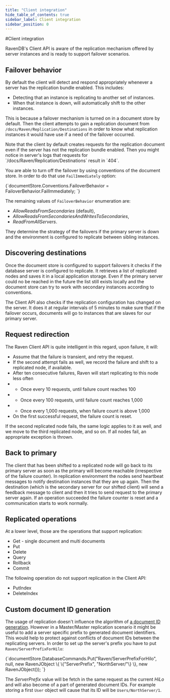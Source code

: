 ```yaml
---
title: "Client integration"
hide_table_of_contents: true
sidebar_label: Client integration
sidebar_position: 0
---
```



#Client integration

RavenDB's Client API is aware of the replication mechanism offered by server instances and is ready to support failover scenarios.

## Failover behavior

 By default the client will detect and respond appropriately whenever a server has the replication bundle enabled. This includes:

* Detecting that an instance is replicating to another set of instances.
* When that instance is down, will automatically shift to the other instances.

This is because a failover mechanism is turned on in a document store by default. Then the client attempts to gain a replication document from `/docs/Raven/Replication/Destinations` in order to know what replication instances it would have use if a need of the failover occurred.

<Admonition type="note" title="Note">
Note that the client by default creates requests for the replication document even if the server has not the replication bundle enabled. Then you might notice in server's logs that requests for `/docs/Raven/Replication/Destinations` result in `404`.
</Admonition>

You are able to turn off the failover by using conventions of the document store. In order to do that use `FailImmediately` option:

<TabItem value="client_integration_1" label="client_integration_1">
<CodeBlock language="csharp">
{`documentStore.Conventions.FailoverBehavior = FailoverBehavior.FailImmediately;
`}
</CodeBlock>
</TabItem>

The remaining values of `FailoverBehavior` enumeration are:

* *AllowReadsFromSecondaries* (default),
* *AllowReadsFromSecondariesAndWritesToSecondaries*,
* *ReadFromAllServers*.

They determine the strategy of the failovers if the primary server is down and the environment is configured to replicate between sibling instances.

## Discovering destinations

Once the document store is configured to support failovers it checks if the database server is configured to replicate. It retrieves a list of replicated nodes and saves it in a local application storage. Even if the primary server could no be reached in the future the list still exists locally and the document store can try to work with secondary instances according to conventions.

The Client API also checks if the replication configuration has changed on the server. It does it at regular intervals of 5 minutes to make sure that if the failover occurs, documents will go to instances that are slaves for our primary server.

## Request redirection

The Raven Client API is quite intelligent in this regard, upon failure, it will:

* Assume that the failure is transient, and retry the request.
* If the second attempt fails as well, we record the failure and shift to a replicated node, if available.
* After ten consecutive failures, Raven will start replicating to this node less often
* * Once every 10 requests, until failure count reaches 100
* * Once every 100 requests, until failure count reaches 1,000
* * Once every 1,000 requests, when failure count is above 1,000
* On the first successful request, the failure count is reset.

If the second replicated node fails, the same logic applies to it as well, and we move to the third replicated node, and so on. If all nodes fail, an appropriate exception is thrown.

## Back to primary

The client that has been shifted to a replicated node will go back to its primary server 
as soon as the primary will become reachable (irrespective of the failure counter). In replication environment the nodes send heartbeat messages to notify destination instances that they are up again. Then the destination (which is the secondary server for our shifted client) will send a feedback message to client and then it tries to send request to the primary server again. If an operation succeeded the failure counter is reset and a communication starts to work normally.


## Replicated operations

At a lower level, those are the operations that support replication:

* Get - single document and multi documents
* Put
* Delete
* Query
* Rollback
* Commit

The following operation do not support replication in the Client API:

* PutIndex
* DeleteIndex

## Custom document ID generation

The usage of replication doesn't influence the algorithm of [a document ID generation](../../../client-api/basic-operations/saving-new-document.mdx#document-ids).
However in a Master/Master replication scenario it might be useful to add a server specific prefix to generated document identifiers. This would help to protect
against conflicts of document IDs between the replicating servers. In order to set up the server's prefix you have to put `Raven/ServerPrefixForHilo`:

<TabItem value="client_integration_2" label="client_integration_2">
<CodeBlock language="csharp">
{`documentStore.DatabaseCommands.Put("Raven/ServerPrefixForHilo", null,
                                   new RavenJObject
	                                \{
		                                \{"ServerPrefix", "NorthServer/"\}
	                                \},
                                   new RavenJObject());
`}
</CodeBlock>
</TabItem>

The *ServerPrefix* value will be fetch in the same request as the current *HiLo* and will also become of a part of generated document IDs. 
For example storing a first `User` object will cause that its ID will be `Users/NorthServer/1`.